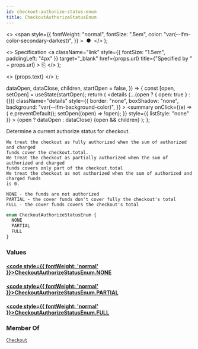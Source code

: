 ```yaml
---
id: checkout-authorize-status-enum
title: CheckoutAuthorizeStatusEnum
---
```


  <>
    <span
      style={{
        fontWeight: "normal",
        fontSize: ".5em",
        color: "var(--ifm-color-secondary-darkest)",
      }}
    >
      &nbsp;●&nbsp;
    </span>
  </>
);

  <>
    Specification
    <a
      className="link"
      style={{ fontSize: "1.5em", paddingLeft: "4px" }}
      target="\_blank"
      href={props.url}
      title={"Specified by " + props.url}
    >
      ⎘
    </a>
  </>
);

  <>
    <span className={props.class}>{props.text}</span>
  </>
);


  dataOpen,
  dataClose,
  children,
  startOpen = false,
}) => {
  const [open, setOpen] = useState(startOpen);
  return (
    <details
      {...(open ? { open: true } : {})}
      className="details"
      style={{
        border: "none",
        boxShadow: "none",
        background: "var(--ifm-background-color)",
      }}
    >
      <summary
        onClick={(e) => {
          e.preventDefault();
          setOpen((open) => !open);
        }}
        style={{ listStyle: "none" }}
      >
        {open ? dataOpen : dataClose}
      </summary>
      {open && children}
    </details>
  );
};

Determine a current authorize status for checkout.

    We treat the checkout as fully authorized when the sum of authorized and charged
    funds cover the checkout.total.
    We treat the checkout as partially authorized when the sum of authorized and charged
    funds covers only part of the checkout.total
    We treat the checkout as not authorized when the sum of authorized and charged funds
    is 0.

    NONE - the funds are not authorized
    PARTIAL - the cover funds don't cover fully the checkout's total
    FULL - the cover funds covers the checkout's total

```graphql
enum CheckoutAuthorizeStatusEnum {
  NONE
  PARTIAL
  FULL
}
```

### Values

#### [<code style={{ fontWeight: 'normal' }}>CheckoutAuthorizeStatusEnum.<b>NONE</b></code>](#)

>

#### [<code style={{ fontWeight: 'normal' }}>CheckoutAuthorizeStatusEnum.<b>PARTIAL</b></code>](#)

>

#### [<code style={{ fontWeight: 'normal' }}>CheckoutAuthorizeStatusEnum.<b>FULL</b></code>](#)

>

### Member Of

[`Checkout`](../../../api-storefront/checkout/objects/checkout) <Badge class="badge badge--secondary" text="object"/>
